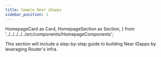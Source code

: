 ```yaml
---
title: Sample Near iDapps
sidebar_position: 1
---
```


  HomepageCard as Card,
  HomepageSection as Section,
} from '../../../../../src/components/HomepageComponents';

This section will include a step-by-step guide to building Near iDapps by leveraging Router's infra.


  <Section>
  <Card
  title="Cross-chain Ping Pong"
  description="Create a ping pong iDapp which can send message from one chain to another along with receiving an acknowledgement of the message."
  to="on-near/ping-pong"
  />
  </Section>
